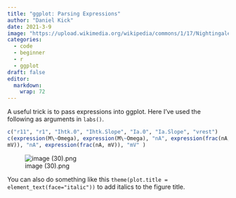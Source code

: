 ```yaml
---
title: "ggplot: Parsing Expressions"
author: "Daniel Kick"
date: 2021-3-9
image: "https://upload.wikimedia.org/wikipedia/commons/1/17/Nightingale-mortality.jpg"
categories: 
  - code
  - beginner
  - r
  - ggplot
draft: false
editor:
  markdown: 
    wrap: 72
---
```



A useful trick is to pass expressions into ggplot. Here I've used the following as arguments in `labs()`.

```r
c("r11", "r1", "Ihtk.0", "Ihtk.Slope", "Ia.0", "Ia.Slope", "vrest")
c(expression(M\~Omega), expression(M\~Omega), "nA", expression(frac(nA,
mV)), "nA", expression(frac(nA, mV)), "mV" )
``` 
![image (30).png](image%20(30).png)

You can also do something like this `theme(plot.title = element_text(face="italic"))` to add italics to the figure title.